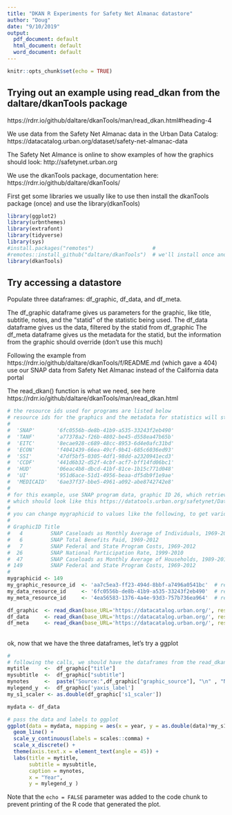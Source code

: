 ---
title: "DKAN R Experiments for Safety Net Almanac datastore"
author: "Doug"
date: "9/10/2019"
output:
  pdf_document: default
  html_document: default
  word_document: default
---

```{r setup, include=FALSE}
knitr::opts_chunk$set(echo = TRUE)
```

## Trying out an example using read_dkan from the daltare/dkanTools package
https://rdrr.io/github/daltare/dkanTools/man/read_dkan.html#heading-4 

We use data from the Safety Net Almanac data in the Urban Data Catalog: https://datacatalog.urban.org/dataset/safety-net-almanac-data 

The Safety Net Almance is online to show examples of how the graphics should look: http://safetynet.urban.org 

We use the dkanTools package, documentation here:   https://rdrr.io/github/daltare/dkanTools/

First get some libraries we usually like to use
then install the dkanTools package (once)
and use the library(dkanTools)

```{r}
library(ggplot2)
library(urbnthemes)
library(extrafont)
library(tidyverse)
library(sys)
#install.packages("remotes")                   # 
#remotes::install_github("daltare/dkanTools")  # we'll install once and then comment out
library(dkanTools)
```

## Try accessing a datastore 
Populate three dataframes: df_graphic, df_data, and df_meta. 

The df_graphic dataframe gives us parameters for the graphic, like title, subtitle, notes, and the "statid" of the statistic being used.
The df_data dataframe gives us the data, filtered by the statid from df_graphic
The df_meta dataframe gives us the metadata for the statid, but the information from the graphic should override (don't use this much)

Following the example from https://rdrr.io/github/daltare/dkanTools/f/README.md (which gave a 404) 
use our SNAP data from Safety Net Almanac instead of the California data portal

The read_dkan() function is what we need, see here https://rdrr.io/github/daltare/dkanTools/man/read_dkan.html

```{r}
# the resource ids used for programs are listed below
# resource ids for the graphics and the metadata for statistics will stay the same (until they change!?)
#
#  'SNAP'       '6fc0556b-de8b-41b9-a535-33243f2eb490' 
#  'TANF'       'a77378a2-f26b-4802-be45-d558ea47b65b'
#  'EITC'       '8ecae928-c689-48cc-8953-6d4e0afc31bd'
#  'ECON'       'f4041439-66ea-49cf-9b41-685c6036ed93'
#  'SSI'        '47df5bf5-0305-4df1-98dd-a2320941ecd3'
#  'CCDF'       '441d6b32-d52f-4cbf-acf7-bff14fd06bc1'
#  'HUD'        '06eac4b8-dbcd-41bf-81ce-1b15c771d048'
#  'UI'         '951d6ace-51d1-4956-beaa-df5db9f1e9ae'
#  'MEDICAID'   '6ae37f37-bbe5-4961-a092-abe8742742e8'
# 
# for this example, use SNAP program data, graphic ID 26, which retrieves data for statid 193 from 1999 through 2012
# which should look like this https://datatools.urban.org/safetynet/Data/Series_Line/template.cfm?GraphicID=26
#
# you can change mygraphicid to values like the following, to get various SNAP graphics:
#
# GraphicID Title
#   4	      SNAP Caseloads as Monthly Average of Individuals, 1969-2012	
#   6	      SNAP Total Benefits Paid, 1969-2012	
#   7	      SNAP Federal and State Program Costs, 1969-2012	
#  26	      SNAP National Participation Rate, 1999-2010	
#  47	      SNAP Caseloads as Monthly Average of Households, 1989-2011	
# 149	      SNAP Federal and State Program Costs, 1969-2012	
#
mygraphicid <- 149
my_graphic_resource_id  <- 'aa7c5ea3-ff23-494d-8bbf-a7496a0541bc'  # resource id for Safety Net Graphics definitions data
my_data_resource_id     <- '6fc0556b-de8b-41b9-a535-33243f2eb490'  # resource id for SNAP program data
my_meta_resource_id     <- '4ea56583-1376-4a4e-93d3-757b736ea964'  # resource id for Statistics Reference meta data in SNA

df_graphic  <- read_dkan(base_URL='https://datacatalog.urban.org/', resource_id = my_graphic_resource_id, filter_fields = c('graphicid'), filter_values = mygraphicid )
df_data     <- read_dkan(base_URL='https://datacatalog.urban.org/', resource_id = my_data_resource_id, filter_fields = c('statid'), filter_values = df_graphic['statid']) 
df_meta     <- read_dkan(base_URL='https://datacatalog.urban.org/', resource_id = my_meta_resource_id, filter_fields = c('statid'), filter_values = df_graphic['statid']) 


```

## 
ok, now that we have the three dataframes, let's try a ggplot

```{r}
#
# following the calls, we should have the dataframes from the read_dkan function 
mytitle     <-  df_graphic["title"]
mysubtitle  <-  df_graphic["subtitle"]
mynotes     <-  paste("Source:",df_graphic["graphic_source"], "\n" , "Note:",df_graphic["graphic_note"])
mylegend_y  <-  df_graphic['yaxis_label']
my_s1_scaler <- as.double(df_graphic['s1_scaler'])

mydata <- df_data  

# pass the data and labels to ggplot
ggplot(data = mydata, mapping = aes(x = year, y = as.double(data)*my_s1_scaler, group=1)) +
  geom_line() +
  scale_y_continuous(labels = scales::comma) +
  scale_x_discrete() +
  theme(axis.text.x = element_text(angle = 45)) +
  labs(title = mytitle,
       subtitle = mysubtitle,
       caption = mynotes,
       x = "Year",
       y = mylegend_y ) 

```
Note that the `echo = FALSE` parameter was added to the code chunk to prevent printing of the R code that generated the plot.
